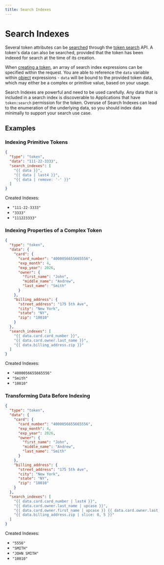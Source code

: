 ```yaml
---
title: Search Indexes
---
```



# Search Indexes

Several token attributes can be [searched](/docs/concepts/what-is-search/) through the [token search](/docs/api/tokens/search) API.
A token's data can also be searched, provided that the token has been indexed for search at the time of its creation.

When [creating a token](/docs/api/tokens#create-token), an array of search index expressions can be specified within the request.
You are able to reference the `data` variable within [object](/docs/expressions#objects) expressions -
`data` will be bound to the provided token data, which may either be a complex or primitive value, based on your usage.

<Alert type={Alerts.WARNING}>Search Indexes are powerful and need to be used carefully. Any data that is included in a search index is discoverable to Applications that have `token:search` permission for the token. Overuse of Search Indexes can lead to the enumeration of the underlying data, so you should index data minimally to support your search use case.</Alert>

## Examples

### Indexing Primitive Tokens

```json showLineNumbers title=Request
{
  "type": "token",
  "data": "111-22-3333",
  "search_indexes": [
    "{{ data }}",
    "{{ data | last4 }}",
    "{{ data | remove: '-' }}"
  ]
}
```

Created Indexes:

- `"111-22-3333"`
- `"3333"`
- `"111223333"`

### Indexing Properties of a Complex Token

```json showLineNumbers title=Request showLineNumbers
{
  "type": "token",
  "data": {
    "card": {
      "card_number": "4000056655665556",
      "exp_month": 4,
      "exp_year": 2026,
      "owner": {
        "first_name": "John",
        "middle_name": "Andrew",
        "last_name": "Smith"
      }
    },
    "billing_address": {
      "street_address": "175 5th Ave",
      "city": "New York",
      "state": "NY",
      "zip": "10010"
    }
  },
  "search_indexes": [
    "{{ data.card.card_number }}",
    "{{ data.card.owner.last_name }}",
    "{{ data.billing_address.zip }}"
  ]
}
```

Created Indexes:

- `"4000056655665556"`
- `"Smith"`
- `"10010"`

### Transforming Data Before Indexing

```json showLineNumbers title=Request showLineNumbers
{
  "type": "token",
  "data": {
    "card": {
      "card_number": "4000056655665556",
      "exp_month": 4,
      "exp_year": 2026,
      "owner": {
        "first_name": "John",
        "middle_name": "Andrew",
        "last_name": "Smith"
      }
    },
    "billing_address": {
      "street_address": "175 5th Ave",
      "city": "New York",
      "state": "NY",
      "zip": "10010"
    }
  },
  "search_indexes": [
    "{{ data.card.card_number | last4 }}",
    "{{ data.card.owner.last_name | upcase }}",
    "{{ data.card.owner.first_name | upcase }} {{ data.card.owner.last_name | upcase }}",
    "{{ data.billing_address.zip | slice: 0, 5 }}"
  ]
}
```

Created Indexes:

- `"5556"`
- `"SMITH"`
- `"JOHN SMITH"`
- `"10010"`
